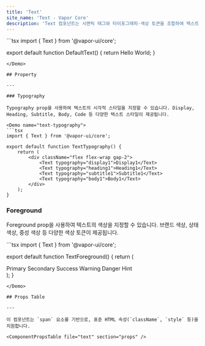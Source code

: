 ```yaml
---
title: 'Text'
site_name: 'Text - Vapor Core'
description: 'Text 컴포넌트는 시멘틱 태그와 타이포그래피·색상 토큰을 조합하여 텍스트 스타일을 설정합니다.'
---
```


<Demo name="default-text">
```tsx
import { Text } from '@vapor-ui/core';

export default function DefaultText() {
    return <Text>Hello World</Text>;
}
```
</Demo>

## Property

---

### Typography

Typography prop을 사용하여 텍스트의 시각적 스타일을 지정할 수 있습니다. Display, Heading, Subtitle, Body, Code 등 다양한 텍스트 스타일이 제공됩니다.

<Demo name="text-typography">
```tsx
import { Text } from '@vapor-ui/core';

export default function TextTypography() {
    return (
        <div className="flex flex-wrap gap-2">
            <Text typography="display1">Display1</Text>
            <Text typography="heading1">Heading1</Text>
            <Text typography="subtitle1">Subtitle1</Text>
            <Text typography="body1">Body1</Text>
        </div>
    );
}
```
</Demo>

### Foreground

Foreground prop을 사용하여 텍스트의 색상을 지정할 수 있습니다. 브랜드 색상, 상태 색상, 중성 색상 등 다양한 색상 토큰이 제공됩니다.

<Demo name="text-foreground">
```tsx
import { Text } from '@vapor-ui/core';

export default function TextForeground() {
    return (
        <div className="flex flex-wrap gap-2">
            <Text foreground="primary">Primary</Text>
            <Text foreground="secondary">Secondary</Text>
            <Text foreground="success">Success</Text>
            <Text foreground="warning">Warning</Text>
            <Text foreground="danger">Danger</Text>
            <Text foreground="hint">Hint</Text>
        </div>
    );
}
```
</Demo>

## Props Table

---

이 컴포넌트는 `span` 요소를 기반으로, 표준 HTML 속성(`className`, `style` 등)을 지원합니다.

<ComponentPropsTable file="text" section="props" />
